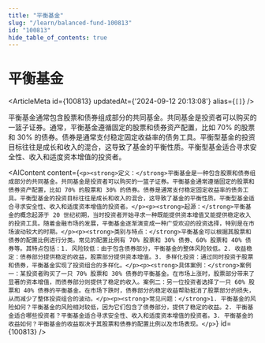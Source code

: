 ```yaml
---
title: "平衡基金"
slug: "/learn/balanced-fund-100813"
id: "100813"
hide_table_of_contents: true
---
```



# 平衡基金

<ArticleMeta id={100813} updatedAt={'2024-09-12 20:13:08'} alias={`[]`} />
<div className='border-solid border-b border-t-0 my-4 border-[var(--ifm-color-gray-300)]' />

平衡基金通常包含股票和债券组成部分的共同基金。共同基金是投资者可以购买的一篮子证券。通常，平衡基金遵循固定的股票和债券资产配置，比如 70% 的股票和 30% 的债券。债券是通常支付稳定固定收益率的债务工具。平衡型基金的投资目标往往是成长和收入的混合，这导致了基金的平衡性质。平衡型基金适合寻求安全性、收入和适度资本增值的投资者。

<AIContent content={`<p><strong>定义：</strong>平衡基金是一种包含股票和债券组成部分的共同基金。共同基金是投资者可以购买的一篮子证券。平衡基金通常遵循固定的股票和债券资产配置，比如 70% 的股票和 30% 的债券。债券是通常支付稳定固定收益率的债务工具。平衡型基金的投资目标往往是成长和收入的混合，这导致了基金的平衡性质。平衡型基金适合寻求安全性、收入和适度资本增值的投资者。</p><p><strong>起源：</strong>平衡基金的概念起源于 20 世纪初期，当时投资者开始寻求一种既能提供资本增值又能提供稳定收入的投资工具。随着金融市场的发展，平衡基金逐渐演变成一种广受欢迎的投资选择，特别是在市场波动较大的时期。</p><p><strong>类别与特点：</strong>平衡基金可以根据其股票和债券的配置比例进行分类。常见的配置比例有 70% 股票和 30% 债券、60% 股票和 40% 债券等。其特点包括：1. 风险较低：由于包含债券部分，平衡基金的整体风险较低。2. 收益稳定：债券部分提供稳定的收益，股票部分提供资本增值。3. 多样化投资：通过同时投资于股票和债券，平衡基金实现了投资组合的多样化。</p><p><strong>具体案例：</strong>案例一：某投资者购买了一只 70% 股票和 30% 债券的平衡基金。在市场上涨时，股票部分带来了显著的资本增值，而债券部分则提供了稳定的收入。案例二：另一位投资者选择了一只 60% 股票和 40% 债券的平衡基金。在市场下跌时，债券部分的稳定收益帮助抵消了股票部分的损失，从而减少了整体投资组合的波动。</p><p><strong>常见问题：</strong>1. 平衡基金的风险如何？平衡基金的风险相对较低，因为它们包含了债券部分，提供了稳定的收益。2. 平衡基金适合哪些投资者？平衡基金适合寻求安全性、收入和适度资本增值的投资者。3. 平衡基金的收益如何？平衡基金的收益取决于其股票和债券的配置比例以及市场表现。</p>`} id={100813} />
